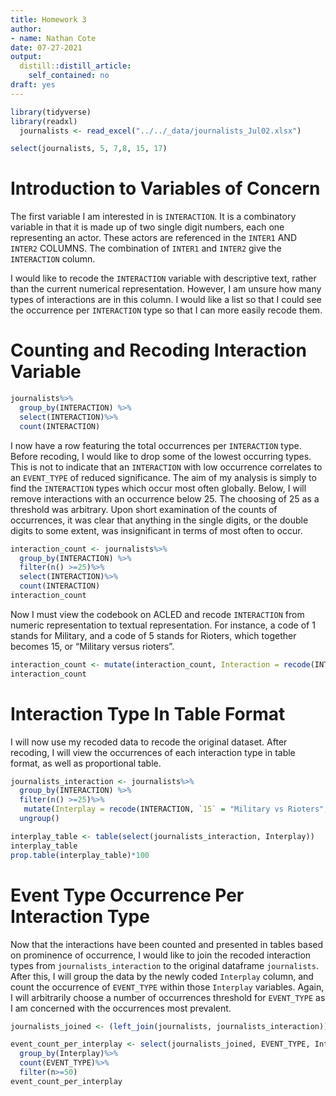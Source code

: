 ```yaml
---
title: Homework 3
author:
- name: Nathan Cote
date: 07-27-2021
output:
  distill::distill_article:
    self_contained: no
draft: yes
---
```

```r
library(tidyverse)
library(readxl)
  journalists <- read_excel("../../_data/journalists_Jul02.xlsx")
```

```r
select(journalists, 5, 7,8, 15, 17)
```
# Introduction to Variables of Concern
The first variable I am interested in is `INTERACTION`. It is a combinatory 
variable in that it is made up of two single digit numbers, each one representing
an actor. These actors are referenced in the `INTER1` AND `INTER2` COLUMNS. 
The combination of `INTER1` and `INTER2` give the `INTERACTION` column. 

I would like to recode the `INTERACTION` variable with descriptive text, rather 
than the current numerical representation. However, I am unsure how many types of
interactions are in this column. I would like a list so that I could see the
occurrence per `INTERACTION` type so that I can more easily recode them.

# Counting and Recoding Interaction Variable
```r
journalists%>%
  group_by(INTERACTION) %>%
  select(INTERACTION)%>%
  count(INTERACTION)
```
I now have a row featuring the total occurrences per `INTERACTION` type. Before
recoding, I would like to drop some of the lowest occurring types. This is not to indicate that an `INTERACTION` with 
low occurrence correlates to an `EVENT_TYPE` of reduced significance. The aim of my analysis is simply to find the 
`INTERACTION` types which occur most often globally. Below, I will remove interactions with an occurrence below 25. The choosing of 25 as a threshold was arbitrary. Upon short examination of the counts of occurrences, it was clear that anything in the single digits, or the double digits to some extent, was insignificant in terms of most often to occur.

```r
interaction_count <- journalists%>%
  group_by(INTERACTION) %>%
  filter(n() >=25)%>%
  select(INTERACTION)%>%
  count(INTERACTION)
interaction_count
```
Now I must view the codebook on ACLED and recode `INTERACTION` from numeric representation to textual representation. For instance, 
a code of 1 stands for Military, and a code of 5 stands for Rioters, which 
together becomes 15, or "Military versus rioters".

```r
interaction_count <- mutate(interaction_count, Interaction = recode(INTERACTION, `15` = "Military vs Rioters", `16` = "Military vs Protesters", `17` = "Military vs Civilians", `27` = "Rebels vs Civilians", `37` = "Political Militia vs Civilians", `47` = "Communal Militia vs Civilians", `50` = "Sole Rioter Action", `55` = "Rioters vs Rioters", `56` = "Rioters vs Protesters", `57` = "Rioters vs Civilians", `58` = "Rioters vs Others", `60` = "Sole Protester Action", `68` = "Protesters vs Other", `78` = "Other Actor vs Civilians"))
interaction_count
```
# Interaction Type In Table Format
I will now use my recoded data to recode the original dataset. After recoding, I will view the occurrences of each interaction type in table format, as well as proportional table.

```r
journalists_interaction <- journalists%>%
  group_by(INTERACTION) %>%
  filter(n() >=25)%>%
   mutate(Interplay = recode(INTERACTION, `15` = "Military vs Rioters", `16` = "Military vs Protesters", `17` = "Military vs Civilians", `27` = "Rebels vs Civilians", `37` = "Political Militia vs Civilians", `47` = "Communal Militia vs Civilians", `50` = "Sole Rioter Action", `55` = "Rioters vs Rioters", `56` = "Rioters vs Protesters", `57` = "Rioters vs Civilians", `58` = "Rioters vs Others", `60` = "Sole Protester Action", `68` = "Protesters vs Other", `78` = "Other Actor vs Civilians"))%>%
  ungroup()

interplay_table <- table(select(journalists_interaction, Interplay))
interplay_table
prop.table(interplay_table)*100
```
# Event Type Occurrence Per Interaction Type
Now that the interactions have been counted and presented in tables based on prominence of occurrence, I would like to join the recoded interaction types from `journalists_interaction` to the original dataframe `journalists`. After this, I will group the data by the newly coded `Interplay` column, and count the occurrence of `EVENT_TYPE` within those `Interplay` variables. Again, I will arbitrarily choose a number of occurrences threshold for `EVENT_TYPE` as I am concerned with the occurrences most prevalent.


``` r
journalists_joined <- (left_join(journalists, journalists_interaction))
```
```r
event_count_per_interplay <- select(journalists_joined, EVENT_TYPE, Interplay)%>%
  group_by(Interplay)%>%
  count(EVENT_TYPE)%>%
  filter(n>=50)
event_count_per_interplay
```
